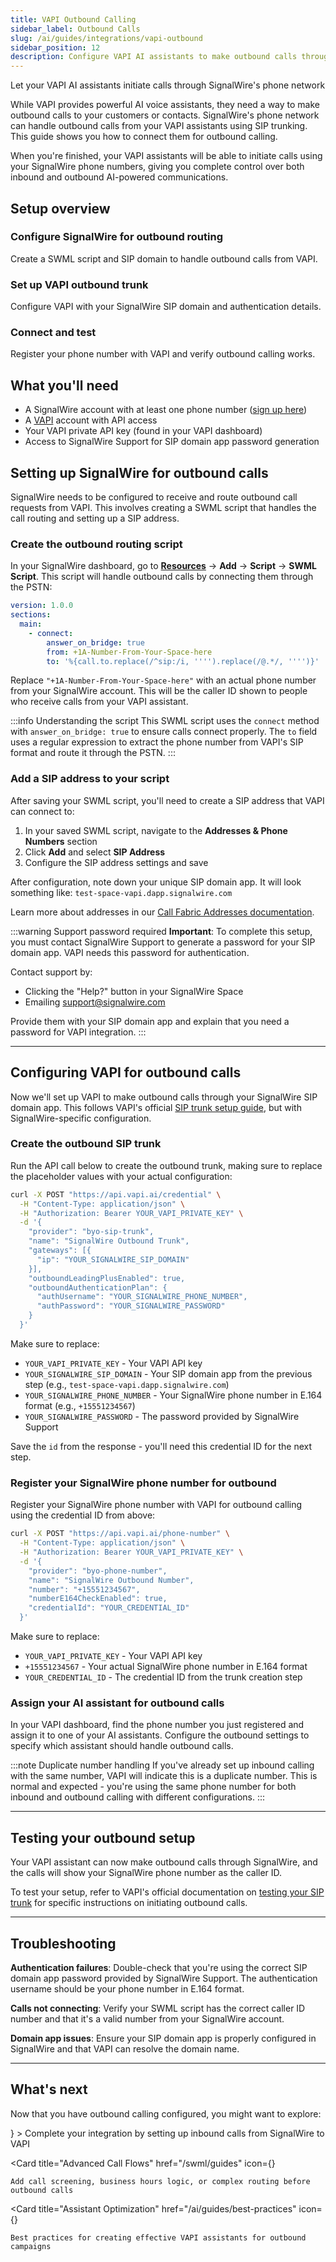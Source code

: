 ```yaml
---
title: VAPI Outbound Calling
sidebar_label: Outbound Calls
slug: /ai/guides/integrations/vapi-outbound
sidebar_position: 12
description: Configure VAPI AI assistants to make outbound calls through SignalWire's phone network using SIP trunking
---
```



[signup]: https://signalwire.com/signup
[vapi]: https://dashboard.vapi.ai/
[addresses-guide]: /platform/call-fabric/addresses
[vapi-sip-guide]: https://docs.vapi.ai/advanced/sip/sip-trunk
[resources]: https://my.signalwire.com?page=resources
[vapi-test-guide]: https://docs.vapi.ai/advanced/sip/sip-trunk#test-your-sip-trunk
[inbound-calls]: /ai/guides/integrations/vapi/inbound-calls
[swml-guides]: /swml/guides
[ai-best-practices]: /ai/guides/best-practices


<Subtitle>Let your VAPI AI assistants initiate calls through SignalWire's phone network</Subtitle>

While VAPI provides powerful AI voice assistants, they need a way to make outbound calls to your customers or contacts.
SignalWire's phone network can handle outbound calls from your VAPI assistants using SIP trunking. This guide shows you how to connect them for outbound calling.

When you're finished, your VAPI assistants will be able to initiate calls using your SignalWire phone numbers, giving you complete control
over both inbound and outbound AI-powered communications.

## Setup overview

<Steps>

### Configure SignalWire for outbound routing

Create a SWML script and SIP domain to handle outbound calls from VAPI.

### Set up VAPI outbound trunk

Configure VAPI with your SignalWire SIP domain and authentication details.

### Connect and test

Register your phone number with VAPI and verify outbound calling works.

</Steps>

## What you'll need

- A SignalWire account with at least one phone number ([sign up here][signup])
- A [VAPI][vapi] account with API access
- Your VAPI private API key (found in your VAPI dashboard)
- Access to SignalWire Support for SIP domain app password generation

## Setting up SignalWire for outbound calls

SignalWire needs to be configured to receive and route outbound call requests from VAPI. This involves creating a SWML script that handles
the call routing and setting up a SIP address.

### Create the outbound routing script

In your SignalWire dashboard, go to [**Resources**][resources] → **Add** → **Script** → **SWML Script**. This script will handle outbound calls by connecting them through the PSTN:

```yaml andJSON
version: 1.0.0
sections:
  main:
    - connect:
        answer_on_bridge: true
        from: +1A-Number-From-Your-Space-here
        to: '%{call.to.replace(/^sip:/i, '''').replace(/@.*/, '''')}'
```

Replace `"+1A-Number-From-Your-Space-here"` with an actual phone number from your SignalWire account. 
This will be the caller ID shown to people who receive calls from your VAPI assistant.

:::info Understanding the script
This SWML script uses the `connect` method with `answer_on_bridge: true` to ensure calls connect properly.
The `to` field uses a regular expression to extract the phone number from VAPI's SIP format and route it through the PSTN.
:::

### Add a SIP address to your script

After saving your SWML script, you'll need to create a SIP address that VAPI can connect to:

1. In your saved SWML script, navigate to the **Addresses & Phone Numbers** section
2. Click **Add** and select **SIP Address**
3. Configure the SIP address settings and save

After configuration, note down your unique SIP domain app. It will look something like: `test-space-vapi.dapp.signalwire.com`

Learn more about addresses in our [Call Fabric Addresses documentation][addresses-guide].

:::warning Support password required
**Important**: To complete this setup, you must contact SignalWire Support to generate a password for your SIP domain app. VAPI needs this password for authentication.

Contact support by:
- Clicking the "Help?" button in your SignalWire Space
- Emailing support@signalwire.com

Provide them with your SIP domain app and explain that you need a password for VAPI integration.
:::

---

## Configuring VAPI for outbound calls

Now we'll set up VAPI to make outbound calls through your SignalWire SIP domain app. This follows VAPI's official [SIP trunk setup guide][vapi-sip-guide], but with SignalWire-specific configuration.

### Create the outbound SIP trunk

Run the API call below to create the outbound trunk, making sure to replace the placeholder values with your actual configuration:

```bash
curl -X POST "https://api.vapi.ai/credential" \
  -H "Content-Type: application/json" \
  -H "Authorization: Bearer YOUR_VAPI_PRIVATE_KEY" \
  -d '{
    "provider": "byo-sip-trunk",
    "name": "SignalWire Outbound Trunk",
    "gateways": [{
      "ip": "YOUR_SIGNALWIRE_SIP_DOMAIN"
    }],
    "outboundLeadingPlusEnabled": true,
    "outboundAuthenticationPlan": {
      "authUsername": "YOUR_SIGNALWIRE_PHONE_NUMBER",
      "authPassword": "YOUR_SIGNALWIRE_PASSWORD"
    }
  }'
```

Make sure to replace:
- `YOUR_VAPI_PRIVATE_KEY` - Your VAPI API key
- `YOUR_SIGNALWIRE_SIP_DOMAIN` - Your SIP domain app from the previous step (e.g., `test-space-vapi.dapp.signalwire.com`)
- `YOUR_SIGNALWIRE_PHONE_NUMBER` - Your SignalWire phone number in E.164 format (e.g., `+15551234567`)
- `YOUR_SIGNALWIRE_PASSWORD` - The password provided by SignalWire Support

Save the `id` from the response - you'll need this credential ID for the next step.

### Register your SignalWire phone number for outbound

Register your SignalWire phone number with VAPI for outbound calling using the credential ID from above:

```bash
curl -X POST "https://api.vapi.ai/phone-number" \
  -H "Content-Type: application/json" \
  -H "Authorization: Bearer YOUR_VAPI_PRIVATE_KEY" \
  -d '{
    "provider": "byo-phone-number",
    "name": "SignalWire Outbound Number",
    "number": "+15551234567",
    "numberE164CheckEnabled": true,
    "credentialId": "YOUR_CREDENTIAL_ID"
  }'
```

Make sure to replace:
- `YOUR_VAPI_PRIVATE_KEY` - Your VAPI API key
- `+15551234567` - Your actual SignalWire phone number in E.164 format
- `YOUR_CREDENTIAL_ID` - The credential ID from the trunk creation step

### Assign your AI assistant for outbound calls

In your VAPI dashboard, find the phone number you just registered and assign it to one of your AI assistants. Configure the outbound settings to specify which assistant should handle outbound calls.

:::note Duplicate number handling
If you've already set up inbound calling with the same number, VAPI will indicate this is a duplicate number. This is normal and expected - you're using the same phone number for both inbound and outbound calling with different configurations.
:::

---

## Testing your outbound setup

Your VAPI assistant can now make outbound calls through SignalWire, and the calls will show your SignalWire phone number as the caller ID.

To test your setup, refer to VAPI's official documentation on [testing your SIP trunk][vapi-test-guide] for specific instructions on initiating outbound calls.

---

## Troubleshooting

**Authentication failures**: Double-check that you're using the correct SIP domain app password provided by SignalWire Support. The authentication username should be your phone number in E.164 format.

**Calls not connecting**: Verify your SWML script has the correct caller ID number and that it's a valid number from your SignalWire account.

**Domain app issues**: Ensure your SIP domain app is properly configured in SignalWire and that VAPI can resolve the domain name.

---

## What's next

Now that you have outbound calling configured, you might want to explore:

<CardGroup cols={3}>
  <Card
    title="Inbound Calling"
    href="/ai/guides/integrations/vapi/inbound-calls"
    icon={<LiaPhoneSolid />}
  >
    Complete your integration by setting up inbound calls from SignalWire to VAPI
  </Card>
  
  <Card
    title="Advanced Call Flows"
    href="/swml/guides"
    icon={<LiaCodeSolid />}
  >
    Add call screening, business hours logic, or complex routing before outbound calls
  </Card>
  
  <Card
    title="Assistant Optimization"
    href="/ai/guides/best-practices"
    icon={<LiaBookSolid />}
  >
    Best practices for creating effective VAPI assistants for outbound campaigns
  </Card>
</CardGroup>